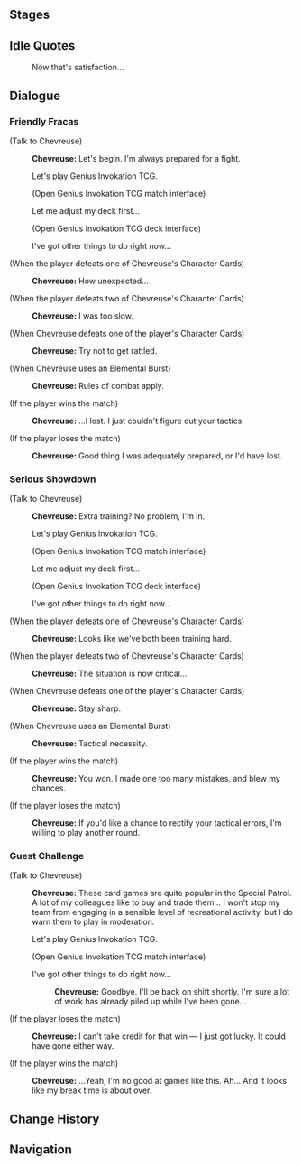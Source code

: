 {{Genius Invokation TCG Character Stages Intro}}

==Stages==
{{Genius Invokation TCG Stages/Detailed|Chevreuse}}

==Idle Quotes==
{{Dialogue Start}}
:{{DIcon|Idle}} Now that's satisfaction...
{{Dialogue End}}

==Dialogue==
===Friendly Fracas===
{{Dialogue Start}}
;(Talk to Chevreuse)
:{{A|vo card chevreuse invite easy 01.ogg}} '''Chevreuse:''' Let's begin. I'm always prepared for a fight.
:{{DIcon|TCG}} Let's play Genius Invokation TCG.
:;(Open Genius Invokation TCG match interface)
:{{DIcon}} Let me adjust my deck first...
:;(Open Genius Invokation TCG deck interface)
:{{DIcon}} I've got other things to do right now...

;(When the player defeats one of Chevreuse's Character Cards)
:{{A|vo card chevreuse ingame easy 02.ogg}} '''Chevreuse:''' How unexpected...

;(When the player defeats two of Chevreuse's Character Cards)
:{{A|vo card chevreuse ingame easy 03.ogg}} '''Chevreuse:''' I was too slow.

;(When Chevreuse defeats one of the player's Character Cards)
:{{A|vo card chevreuse ingame easy 01.ogg}} '''Chevreuse:''' Try not to get rattled.

;(When Chevreuse uses an Elemental Burst)
:{{A|vo card chevreuse ingame easy 04.ogg}} '''Chevreuse:''' Rules of combat apply.

;(If the player wins the match)
:{{A|vo card chevreuse invite easy 03.ogg}} '''Chevreuse:''' ...I lost. I just couldn't figure out your tactics.

;(If the player loses the match)
:{{A|vo card chevreuse invite easy 02.ogg}} '''Chevreuse:''' Good thing I was adequately prepared, or I'd have lost.
{{Dialogue End}}

===Serious Showdown===
{{Dialogue Start}}
;(Talk to Chevreuse)
:{{A|vo card chevreuse invite hard 01.ogg}} '''Chevreuse:''' Extra training? No problem, I'm in.
:{{DIcon|TCG}} Let's play Genius Invokation TCG.
:;(Open Genius Invokation TCG match interface)
:{{DIcon}} Let me adjust my deck first...
:;(Open Genius Invokation TCG deck interface)
:{{DIcon}} I've got other things to do right now...

;(When the player defeats one of Chevreuse's Character Cards)
:{{A|vo card chevreuse ingame hard 02.ogg}} '''Chevreuse:''' Looks like we've both been training hard.

;(When the player defeats two of Chevreuse's Character Cards)
:{{A|vo card chevreuse ingame hard 03.ogg}} '''Chevreuse:''' The situation is now critical...

;(When Chevreuse defeats one of the player's Character Cards)
:{{A|vo card chevreuse ingame hard 01.ogg}} '''Chevreuse:''' Stay sharp.

;(When Chevreuse uses an Elemental Burst)
:{{A|vo card chevreuse ingame hard 04.ogg}} '''Chevreuse:''' Tactical necessity.

;(If the player wins the match)
:{{A|vo card chevreuse invite hard 03.ogg}} '''Chevreuse:''' You won. I made one too many mistakes, and blew my chances.

;(If the player loses the match)
:{{A|vo card chevreuse invite hard 02.ogg}} '''Chevreuse:''' If you'd like a chance to rectify your tactical errors, I'm willing to play another round.
{{Dialogue End}}

===Guest Challenge===
{{Dialogue Start}}
;(Talk to Chevreuse)
:{{A|vo card chevreuse freetalk 01.ogg}} '''Chevreuse:''' These card games are quite popular in the Special Patrol. A lot of my colleagues like to buy and trade them... I won't stop my team from engaging in a sensible level of recreational activity, but I do warn them to play in moderation.
:{{DIcon|TCG}} Let's play Genius Invokation TCG.
:;(Open Genius Invokation TCG match interface)
:{{DIcon}} I've got other things to do right now...
::{{A|vo card chevreuse leave 01.ogg}} '''Chevreuse:''' Goodbye. I'll be back on shift shortly. I'm sure a lot of work has already piled up while I've been gone...

;(If the player loses the match)
:{{A|vo card chevreuse endofgame win 01.ogg}} '''Chevreuse:''' I can't take credit for that win &mdash; I just got lucky. It could have gone either way.

;(If the player wins the match)
:{{A|vo card chevreuse endofgame fail 01.ogg}} '''Chevreuse:''' ...Yeah, I'm no good at games like this. Ah... And it looks like my break time is about over.
{{Dialogue End}}

==Change History==
{{Change History|4.8}}

==Navigation==
{{Genius Invokation TCG Stages Navbox}}